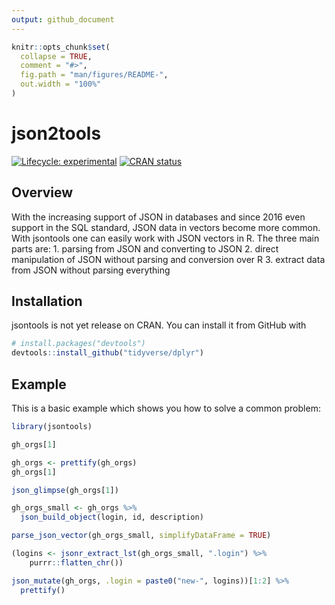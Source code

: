 ```yaml
---
output: github_document
---
```


<!-- README.md is generated from README.Rmd. Please edit that file -->

```r
knitr::opts_chunk$set(
  collapse = TRUE,
  comment = "#>",
  fig.path = "man/figures/README-",
  out.width = "100%"
)
```

# json2tools

<!-- badges: start -->
[![Lifecycle: experimental](https://img.shields.io/badge/lifecycle-experimental-orange.svg)](https://www.tidyverse.org/lifecycle/#experimental)
[![CRAN status](https://www.r-pkg.org/badges/version/jsontools)](https://CRAN.R-project.org/package=jsontools)
<!-- badges: end -->

## Overview
With the increasing support of JSON in databases and since 2016 even support 
in the SQL standard, JSON data in vectors become more common. With jsontools
one can easily work with JSON vectors in R. 
The three main parts are:
1. parsing from JSON and converting to JSON
2. direct manipulation of JSON without parsing and conversion over R
3. extract data from JSON without parsing everything

## Installation

jsontools is not yet release on CRAN. You can install it from GitHub with

``` r
# install.packages("devtools")
devtools::install_github("tidyverse/dplyr")
```

## Example

This is a basic example which shows you how to solve a common problem:

```r
library(jsontools)

gh_orgs[1]

gh_orgs <- prettify(gh_orgs)
gh_orgs[1]

json_glimpse(gh_orgs[1])

gh_orgs_small <- gh_orgs %>% 
  json_build_object(login, id, description)

parse_json_vector(gh_orgs_small, simplifyDataFrame = TRUE)

(logins <- jsonr_extract_lst(gh_orgs_small, ".login") %>% 
    purrr::flatten_chr())

json_mutate(gh_orgs, .login = paste0("new-", logins))[1:2] %>% 
  prettify()
```
